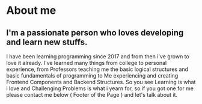 # About me
## I'm a passionate person who loves developing and learn new stuffs.
I have been learning programming since 2017 and from then i've grown to love it already.
I've learned many things from college to personal experience, from Professors teaching me
the basic logical structures and basic fundamentals of programming to Me experiencing and creating
Frontend Components and Backend Structures. So you see Learning is what i love and Challenging Problems
is what i yearn for, so if you got one for me please contact me below ( Footer of the Page ) and let's 
talk about it.